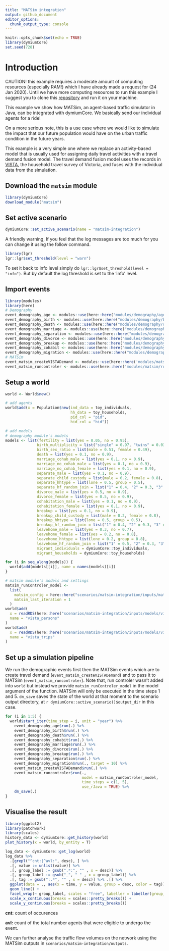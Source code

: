 ```yaml
---
title: "MATSim integration"
output: github_document
editor_options: 
  chunk_output_type: console
---
```


```r
knitr::opts_chunk$set(echo = TRUE)
library(dymiumCore)
set.seed(728)
```

# Introduction

CAUTION! this example requires a moderate amount of computing resources (especially RAM!) which I have already made a request for (24 Jan 2020). Until we have more computing resources to run this example I suggest you to clone this [repository](https://github.com/dymium-org/dymiumExampleProject) and run it on your machine.

This example we show how MATSim, an agent-based traffic simulator in Java, can be integrated with dymiumCore. We basically send our individual agents for a ride!

On a more serious note, this is a use case where we would like to simulate the impact that our future population would have on the urban traffic condition in the future years. 

This example is a very simple one where we replace an activity-based model that is usually used for assigning daily travel activities with a travel demand fusion model. The travel demand fusion model uses the records in [VISTA](https://transport.vic.gov.au/about/data-and-research/vista), the household travel survey of Victoria, and fuses with the individual data from the simulation.

## Download the `matsim` module

```r
library(dymiumCore)
download_module("matsim")
```

## Set active scenario

```r
dymiumCore::set_active_scenario(name = "matsim-integration")
```

A friendly warning, If you feel that the log messages are too much for you can change it using the follow command.

```r
library(lgr)
lgr::lgr$set_threshold(level = "warn")
```

To set it back to info level simply do `lgr::lgr$set_threshold(level = "info")`. But by default the log threshold is set to the 'info' level.

## Import events

```r
library(modules)
library(here)
# Demography
event_demography_age <- modules::use(here::here("modules/demography/age.R"))
event_demography_birth <- modules::use(here::here("modules/demography/birth.R"))
event_demography_death <- modules::use(here::here("modules/demography/death.R"))
event_demography_marriage <- modules::use(here::here("modules/demography/marriage.R"))
event_demography_separation <- modules::use(here::here("modules/demography/separation.R"))
event_demography_divorce <- modules::use(here::here("modules/demography/divorce.R"))
event_demography_breakup <- modules::use(here::here("modules/demography/breakup.R"))
event_demography_cohabit <- modules::use(here::here("modules/demography/cohabit.R"))
event_demography_migration <- modules::use(here::here("modules/demography/migration.R"))
# MATSim
event_matsim_createVISTADemand <- modules::use(here::here('modules/matsim/createVISTADemand.R'))
event_matsim_runcontroler <- modules::use(here::here('modules/matsim/runControler.R'))
```

## Setup a world

```r
world <- World$new()

# add agents
world$add(x = Population$new(ind_data = toy_individuals, 
                             hh_data = toy_households, 
                             pid_col = "pid", 
                             hid_col = "hid"))

# add models
# demography module's models 
models <- list(fertility = list(yes = 0.05, no = 0.95),
              birth_multiplicity = list("single" = 0.97, "twins" = 0.03),
              birth_sex_ratio = list(male = 0.51, female = 0.49),
              death = list(yes = 0.1, no = 0.9),
              marriage_cohab_male = list(yes = 0.1, no = 0.9),
              marriage_no_cohab_male = list(yes = 0.1, no = 0.9),
              marriage_no_cohab_female = list(yes = 0.1, no = 0.9),
              separate_male = list(yes = 0.1, no = 0.9),
              separate_child_custody = list(male = 0.2, female = 0.8),
              separate_hhtype = list(lone = 0.5, group = 0.5),
              separate_hf_random_join = list("1" = 0.4, "2" = 0.3, "3" = 0.2, "4" = 0.1),
              divorce_male = list(yes = 0.5, no = 0.9),
              divorce_female = list(yes = 0.5, no = 0.9),
              cohabitation_male = list(yes = 0.1, no = 0.9),
              cohabitation_female = list(yes = 0.1, no = 0.9),
              breakup = list(yes = 0.1, no = 0.9),
              breakup_child_custody = list(male = 0.2, female = 0.8),
              breakup_hhtype = list(lone = 0.5, group = 0.5),
              breakup_hf_random_join = list("1" = 0.4, "2" = 0.3, "3" = 0.2, "4" = 0.1),
              leavehome_male = list(yes = 0.3, no = 0.7),
              leavehome_female = list(yes = 0.2, no = 0.8),
              leavehome_hhtype = list(lone = 0.2, group = 0.8),
              leavehome_hf_random_join = list("1" = 0.5, "2" = 0.3, "3" = 0.1, "4" = 0.1),
              migrant_individuals = dymiumCore::toy_individuals, 
              migrant_households = dymiumCore::toy_households)

for (i in seq_along(models)) {
  world$add(models[[i]], name = names(models)[i])
}

# matsim module's models and settings
matsim_runControler_model <-
  list(
    matsim_config = here::here("scenarios/matsim-integration/inputs/matsim/config.xml"),
    matsim_last_iteration = 1
  )
world$add(
  x = readRDS(here::here("scenarios/matsim-integration/inputs/models/vista_persons.rds")), 
  name = "vista_persons"
)
world$add(
  x = readRDS(here::here("scenarios/matsim-integration/inputs/models/vista_trips.rds")), 
  name = "vista_trips"
)
```


## Set up a simulation pipeline

We run the demographic events first then the MATSim events which are to create travel demand (`event_matsim_createVISTADemand`) and to pass it to MATSim (`event_matsim_runcontroler`). Note that, run controler wasn't added into `world` but instead we provide `matsim_runControler_model` in the model argument of the function. MATSim will only be executed in the time steps 1 and 5. `dm_save` saves the state of the world at that moment to the scenario output directory, at `r dymiumCore::active_scenario()$output_dir` in this case.

```r
for (i in 1:5) {
  world$start_iter(time_step = i, unit = "year") %>%
    event_demography_age$run(.) %>%
    event_demography_birth$run(.) %>%
    event_demography_death$run(.) %>%
    event_demography_cohabit$run(.) %>%
    event_demography_marriage$run(.) %>%
    event_demography_divorce$run(.) %>%
    event_demography_breakup$run(.) %>%
    event_demography_separation$run(.) %>%
    event_demography_migration$run(., target = 10) %>%
    event_matsim_createVISTADemand$run(.) %>%
    event_matsim_runcontroler$run(.,
                                  model = matsim_runControler_model,
                                  time_steps = c(1, 5),
                                  use_rJava = TRUE) %>%
    dm_save(.)
}
```

## Visualise the result

```r
library(ggplot2)
library(patchwork)
library(scales)
history_data <- dymiumCore::get_history(world)
plot_history(x = world, by_entity = T)
```

```r
log_data <- dymiumCore::get_log(world)
log_data %>%
  .[grepl("^cnt:|^avl:", desc), ] %>%
  .[, value := unlist(value)] %>%
  .[, group_label := gsub(".*:", "" , x = desc)] %>% 
  .[, group_label := gsub("_", " " , x = group_label)] %>% 
  .[, tag := gsub(":.*", "" , x = desc)] %>% .[] %>%
  ggplot(data = ., aes(x = time, y = value, group = desc, color = tag)) +
  geom_line() +
  facet_wrap(~ group_label, scales = "free", labeller = labeller(group_label = label_wrap_gen(25))) +
  scale_x_continuous(breaks = scales::pretty_breaks()) +
  scale_y_continuous(breaks = scales::pretty_breaks())
```

__cnt:__ count of occurences

__avl:__ count of the total number agents that were eligible to undergo the event.

We can further analyse the traffic flow volumes on the network using the MATSim outputs in `scenarios/matsim-integration/outputs`.
